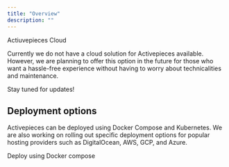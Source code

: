 ```yaml
---
title: "Overview"
description: ""
---
```


<Info>
Actiuvepieces Cloud

Currently we do not have a cloud solution for Activepieces available. However,
we are planning to offer this option in the future for those who want a hassle-free experience without having to worry about technicalities and maintenance. 

Stay tuned for updates!
</Info>

## Deployment options

Activepieces can be deployed using Docker Compose and Kubernetes. We are also working on rolling out specific deployment options for popular hosting providers such as DigitalOcean, AWS, GCP, and Azure.

<CardGroup cols={2}>
  <Card title="Docker-compose" icon="square-1" color="#ea5a0c" href="/self-hosting/docker">
    Deploy using Docker compose
  </Card>
</CardGroup>
